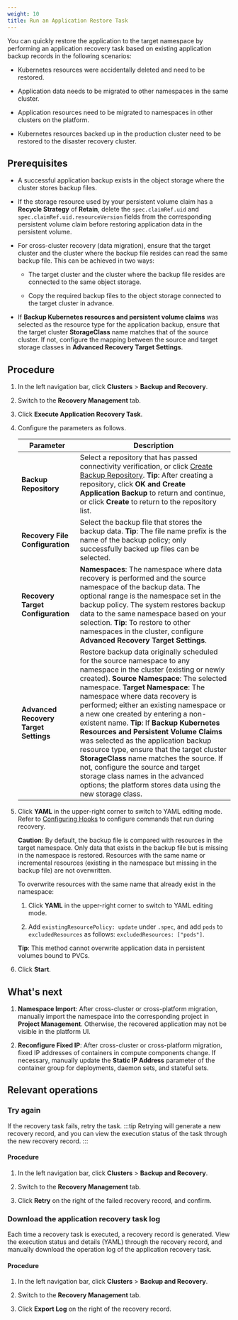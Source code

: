 ```yaml
---
weight: 10
title: Run an Application Restore Task
---
```


You can quickly restore the application to the target namespace by performing an application recovery task based on existing application backup records in the following scenarios:

* Kubernetes resources were accidentally deleted and need to be restored.

* Application data needs to be migrated to other namespaces in the same cluster.

* Application resources need to be migrated to namespaces in other clusters on the platform.

* Kubernetes resources backed up in the production cluster need to be restored to the disaster recovery cluster.

## Prerequisites

* A successful application backup exists in the object storage where the cluster stores backup files.

* If the storage resource used by your persistent volume claim has a **Recycle Strategy** of **Retain**, delete the `spec.claimRef.uid` and `spec.claimRef.uid.resourceVersion` fields from the corresponding persistent volume claim before restoring application data in the persistent volume.

* For cross-cluster recovery (data migration), ensure that the target cluster and the cluster where the backup file resides can read the same backup file. This can be achieved in two ways:

    * The target cluster and the cluster where the backup file resides are connected to the same object storage.

    * Copy the required backup files to the object storage connected to the target cluster in advance.

* If **Backup Kubernetes resources and persistent volume claims** was selected as the resource type for the application backup, ensure that the target cluster **StorageClass** name matches that of the source cluster. If not, configure the mapping between the source and target storage classes in **Advanced Recovery Target Settings**.

## Procedure

1. In the left navigation bar, click **Clusters** > **Backup and Recovery**.

2. Switch to the **Recovery Management** tab.

3. Click **Execute Application Recovery Task**.

5. Configure the parameters as follows.

    |   Parameter |     Description     |
    | ------ |  -------- |
    |  **Backup Repository**   | Select a repository that has passed connectivity verification, or click [Create Backup Repository](../repository.mdx). **Tip**: After creating a repository, click **OK and Create Application Backup** to return and continue, or click **Create** to return to the repository list. |
    |  **Recovery File Configuration**   | Select the backup file that stores the backup data. **Tip**: The file name prefix is the name of the backup policy; only successfully backed up files can be selected. |
    |  **Recovery Target Configuration**   | **Namespaces**: The namespace where data recovery is performed and the source namespace of the backup data. The optional range is the namespace set in the backup policy. The system restores backup data to the same namespace based on your selection. **Tip**: To restore to other namespaces in the cluster, configure **Advanced Recovery Target Settings**. |
    |  **Advanced Recovery Target Settings**   | Restore backup data originally scheduled for the source namespace to any namespace in the cluster (existing or newly created). **Source Namespace**: The selected namespace. **Target Namespace**: The namespace where data recovery is performed; either an existing namespace or a new one created by entering a non-existent name. **Tip**: If **Backup Kubernetes Resources and Persistent Volume Claims** was selected as the application backup resource type, ensure that the target cluster **StorageClass** name matches the source. If not, configure the source and target storage class names in the advanced options; the platform stores data using the new storage class. |

6. Click **YAML** in the upper-right corner to switch to YAML editing mode. Refer to [Configuring Hooks](../backups/app.mdx#hooks) to configure commands that run during recovery.

    **Caution**: By default, the backup file is compared with resources in the target namespace. Only data that exists in the backup file but is missing in the namespace is restored. Resources with the same name or incremental resources (existing in the namespace but missing in the backup file) are not overwritten.

    To overwrite resources with the same name that already exist in the namespace:

    1. Click **YAML** in the upper-right corner to switch to YAML editing mode.

    2. Add `existingResourcePolicy: update` under `.spec`, and add `pods` to `excludedResources` as follows: `excludedResources: ["pods"]`.

    **Tip**: This method cannot overwrite application data in persistent volumes bound to PVCs.

6. Click **Start**.

## What's next

1. **Namespace Import**: After cross-cluster or cross-platform migration, manually import the namespace into the corresponding project in **Project Management**. Otherwise, the recovered application may not be visible in the platform UI.

2. **Reconfigure Fixed IP**: After cross-cluster or cross-platform migration, fixed IP addresses of containers in compute components change. If necessary, manually update the **Static IP Address** parameter of the container group for deployments, daemon sets, and stateful sets.

## Relevant operations

### Try again

If the recovery task fails, retry the task.
:::tip
Retrying will generate a new recovery record, and you can view the execution status of the task through the new recovery record.
:::

#### Procedure
1. In the left navigation bar, click **Clusters** > **Backup and Recovery**.

2. Switch to the **Recovery Management** tab.

3. Click **Retry** on the right of the failed recovery record, and confirm.

### Download the application recovery task log

Each time a recovery task is executed, a recovery record is generated. View the execution status and details (YAML) through the recovery record, and manually download the operation log of the application recovery task.

#### Procedure
1. In the left navigation bar, click **Clusters** > **Backup and Recovery**.

2. Switch to the **Recovery Management** tab.

3. Click **Export Log** on the right of the recovery record.
